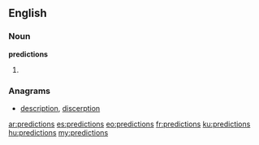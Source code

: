 ==English==

===Noun===
'''predictions'''

# {{plural of|prediction}}

===Anagrams===
* [[description#English|description]], [[discerption#English|discerption]]

[[ar:predictions]]
[[es:predictions]]
[[eo:predictions]]
[[fr:predictions]]
[[ku:predictions]]
[[hu:predictions]]
[[my:predictions]]